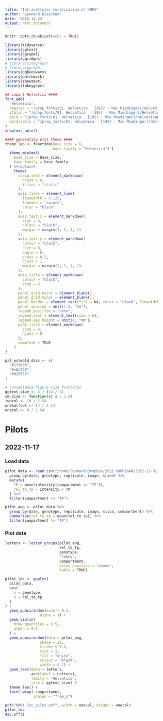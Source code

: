 ```yaml
---
title: "Intracellular localisation of KOR1"
author: "Leonard Blaschek"
date: '2022-11-23'
output: html_document
---
```


```r
knitr::opts_chunk$set(echo = TRUE)

library(tidyverse)
library(ggtext)
library(ggrepel)
library(ggridges)
# library(tidygraph)
# library(ggraph)
library(ggbeeswarm)
library(patchwork)
library(showtext)
library(tukeygrps)

## import Helvetica ####
font_add(
  "Helvetica",
  regular = "/prop_fonts/01. Helvetica   [1957 - Max Miedinger]/HelveticaNeueLTStd-Lt.otf",
  italic = "/prop_fonts/01. Helvetica   [1957 - Max Miedinger]/HelveticaNeueLTStd-LtIt.otf",
  bold = "/prop_fonts/01. Helvetica   [1957 - Max Miedinger]/HelveticaNeueLTStd-Bd.otf",
  bolditalic = "/prop_fonts/01. Helvetica   [1957 - Max Miedinger]/HelveticaNeueLTStd-BdIt.otf"
)
showtext_auto()

#### generating plot theme ####
theme_leo <- function(base_size = 6,
                      base_family = "Helvetica") {
  theme_minimal(
    base_size = base_size,
    base_family = base_family
  ) %+replace%
    theme(
      strip.text = element_markdown(
        hjust = 0,
        # face = "italic"
      ),
      axis.ticks = element_line(
        linewidth = 0.125,
        lineend = "square",
        color = "black"
      ),
      axis.text.x = element_markdown(
        size = 6,
        colour = "black",
        margin = margin(1, 1, 1, 1)
      ),
      axis.text.y = element_markdown(
        colour = "black",
        size = 6,
        angle = 0,
        vjust = 0.5,
        hjust = 1,
        margin = margin(1, 1, 1, 1)
      ),
      axis.title = element_markdown(
        colour = "black",
        size = 6
      ),
      panel.grid.major = element_blank(),
      panel.grid.minor = element_blank(),
      panel.border = element_rect(fill = NA, color = "black", linewidth = 0.25),
      panel.spacing = unit(1.5, "mm"),
      legend.position = "none",
      legend.text = element_text(size = 6),
      legend.key.height = unit(4, "mm"),
      plot.title = element_markdown(
        size = 6,
        hjust = 0
      ),
      complete = TRUE
    )
}

pal_ostwald_disc <- c(
  "#275d95",
  "#e8c245",
  "#d25952"
)

# convenience figure size functions
ggtext_size <- 6 / (14 / 5)
cm_size <- function(x) x / 2.54
twocol <- 18 / 2.54
onehalfcol <- 14 / 2.54
onecol <- 9 / 2.54
```

# Pilots

## 2022-11-17

### Load data

```r
pilot_data <- read_csv("/home/leonard/Dropbox/2022_KORRIGAN/2022-12-01_KOR1/2022-12-01_KOR1.csv") %>%
  group_by(date, genotype, replicate, image, slice) %>%
  mutate(
    TP = mean(intensity[compartment == "TP"]),
    rel_to_tp = intensity / TP
  ) %>% 
  filter(compartment != "TP")

pilot_avg <- pilot_data %>% 
  group_by(date, genotype, replicate, image, slice, compartment) %>% 
  summarise(rel_to_tp = mean(rel_to_tp)) %>% 
  filter(compartment != "TP")
```

### Plot data

```r
letters <- letter_groups(pilot_avg,
                         rel_to_tp,
                         genotype,
                         "tukey",
                         compartment,
                         print_position = "above",
                         table = TRUE)

pilot_loc <- ggplot(
  pilot_data,
  aes(
    x = genotype,
    y = rel_to_tp
  )
) +
  geom_quasirandom(size = 0.5,
                alpha = 1) +
  geom_violin(
    draw_quantiles = 0.5,
    alpha = 0.5
  ) +
  geom_quasirandom(data = pilot_avg,
                shape = 21,
                stroke = 0.2,
                size = 2,
                fill = "white",
                colour = "black",
                width = 0.1) +
  geom_text(data = letters,
            aes(label = Letters),
            family = "Helvetica",
            size = ggtext_size) +
  theme_leo() +
  facet_wrap(~compartment,
             scales = "free_y")

pdf("KOR1_loc_pilot.pdf", width = onecol, height = onecol)
pilot_loc
dev.off()
```
